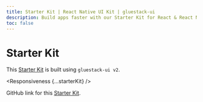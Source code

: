 ```yaml
---
title: Starter Kit | React Native UI Kit | gluestack-ui
description: Build apps faster with our Starter Kit for React & React Native. Compatible with React Native Expo, it offers a seamless React Native UI kit for streamlined app development.
toc: false
---
```



<Meta title="with-nativewind/Apps/Starter Kit" />

# Starter Kit

This [Starter Kit](https://universal-starter-kit.gluestack.io) is built using `gluestack-ui v2`.

<Responsiveness {...starterKit} />

GitHub link for this [Starter Kit](https://github.com/gluestack/gluestack-ui-starter-kits).